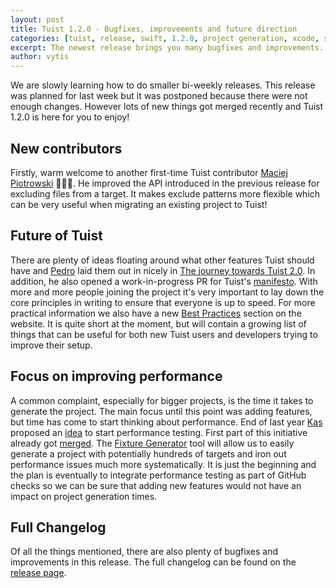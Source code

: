 ```yaml
---
layout: post
title: Tuist 1.2.0 - Bugfixes, improvements and future direction
categories: [tuist, release, swift, 1.2.0, project generation, xcode, swift]
excerpt: The newest release brings you many bugfixes and improvements. However with the number of contributors steadily growing the team has also been busy thinking and writing about the direction of Tuist. We have a rough plan for Tuist 2.0 and work has started on compiling a manifesto to explain a bit more about the goals and values of the project.
author: vytis
---
```


We are slowly learning how to do smaller bi-weekly releases. This release was planned for last week but it was postponed because there were not enough changes. However lots of new things got merged recently and Tuist 1.2.0 is here for you to enjoy!

## New contributors

Firstly, warm welcome to another first-time Tuist contributor [Maciej Piotrowski](https://github.com/paciej00) 👏👏👏. He improved the API introduced in the previous release for excluding files from a target. It makes exclude patterns more flexible which can be very useful when migrating an existing project to Tuist!

## Future of Tuist

There are plenty of ideas floating around what other features Tuist should have and [Pedro](https://github.com/pepibumur) laid them out in nicely in [The journey towards Tuist 2.0](https://github.com/tuist/tuist/issues/951). In addition, he also opened a work-in-progress PR for Tuist's [manifesto](https://github.com/tuist/tuist/pull/952). With more and more people joining the project it's very important to lay down the core principles in writing to ensure that everyone is up to speed. For more practical information we also have a new [Best Practices](https://tuist.io/docs/usage/best-practices/) section on the website. It is quite short at the moment, but will contain a growing list of things that can be useful for both new Tuist users and developers trying to improve their setup.

## Focus on improving performance

A common complaint, especially for bigger projects, is the time it takes to generate the project. The main focus until this point was adding features, but time has come to start thinking about performance. End of last year [Kas](https://github.com/kwridan) proposed an [idea](https://github.com/tuist/tuist/issues/820) to start performance testing. First part of this initiative already got [merged](https://github.com/tuist/tuist/pull/890). The [Fixture Generator](https://github.com/tuist/tuist/tree/master/tools/fixturegen) tool will allow us to easily generate a project with potentially hundreds of targets and iron out performance issues much more systematically. It is just the beginning and the plan is eventually to integrate performance testing as part of GitHub checks so we can be sure that adding new features would not have an impact on project generation times.

## Full Changelog

Of all the things mentioned, there are also plenty of bugfixes and improvements in this release. The full changelog can be found on the [release page](https://github.com/tuist/tuist/releases/tag/1.2.0).
